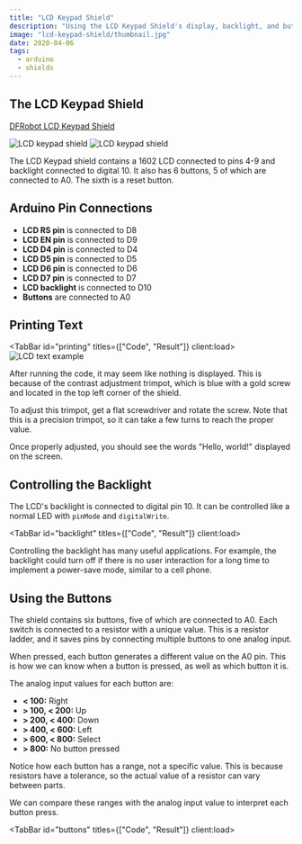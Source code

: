 ```yaml
---
title: "LCD Keypad Shield"
description: "Using the LCD Keypad Shield's display, backlight, and buttons with Arduino"
image: "lcd-keypad-shield/thumbnail.jpg"
date: 2020-04-06
tags:
  - arduino
  - shields
---
```



## The LCD Keypad Shield

[DFRobot LCD Keypad Shield](https://www.dfrobot.com/product-51.html)

![LCD keypad shield](@img/lcd-keypad-shield/shield1.jpg)
![LCD keypad shield](@img/lcd-keypad-shield/shield2.jpg)

The LCD Keypad shield contains a 1602 LCD connected to pins 4-9 and backlight connected to digital 10. It also has 6 buttons, 5 of which are connected to A0. The sixth is a reset button.

## Arduino Pin Connections

- **LCD RS pin** is connected to D8
- **LCD EN pin** is connected to D9
- **LCD D4 pin** is connected to D4
- **LCD D5 pin** is connected to D5
- **LCD D6 pin** is connected to D6
- **LCD D7 pin** is connected to D7
- **LCD backlight** is connected to D10
- **Buttons** are connected to A0

## Printing Text

<TabBar id="printing" titles={["Code", "Result"]} client:load>
  <TabPane id="printing" index={0} client:load>
    <CodeFile src="code/LCDShieldText.ino" />
  </TabPane>
  <TabPane id="printing" index={1} client:load>
    ![LCD text example](@img/lcd-keypad-shield/text-example.jpg)
  </TabPane>
</TabBar>

After running the code, it may seem like nothing is displayed. This is because of the contrast adjustment trimpot, which is blue with a gold screw and located in the top left corner of the shield.

To adjust this trimpot, get a flat screwdriver and rotate the screw. Note that this is a precision trimpot, so it can take a few turns to reach the proper value.

Once properly adjusted, you should see the words "Hello, world!" displayed on the screen.

## Controlling the Backlight

The LCD's backlight is connected to digital pin 10. It can be controlled like a normal LED with `pinMode` and `digitalWrite`.

<TabBar id="backlight" titles={["Code", "Result"]} client:load>
  <TabPane id="backlight" index={0} client:load>
    <CodeFile src="code/LCDShieldBacklight.ino" />
  </TabPane>
  <TabPane id="backlight" index={1} client:load>
    <VideoPlayer src="lcd-keypad-shield/backlight.mp4" />
  </TabPane>
</TabBar>

Controlling the backlight has many useful applications. For example, the backlight could turn off if there is no user interaction for a long time to implement a power-save mode, similar to a cell phone.

## Using the Buttons

The shield contains six buttons, five of which are connected to A0. Each switch is connected to a resistor with a unique value. This is a resistor ladder, and it saves pins by connecting multiple buttons to one analog input.

When pressed, each button generates a different value on the A0 pin. This is how we can know when a button is pressed, as well as which button it is.

The analog input values for each button are:

- **< 100:** Right
- **> 100, < 200:** Up
- **> 200, < 400:** Down
- **> 400, < 600:** Left
- **> 600, < 800:** Select
- **> 800:** No button pressed

Notice how each button has a range, not a specific value. This is because resistors have a tolerance, so the actual value of a resistor can vary between parts.

We can compare these ranges with the analog input value to interpret each button press.

<TabBar id="buttons" titles={["Code", "Result"]} client:load>
  <TabPane id="buttons" index={0} client:load>
    <CodeFile src="code/LCDShieldButtons.ino" />
  </TabPane>
  <TabPane id="buttons" index={1} client:load>
    <VideoPlayer src="lcd-keypad-shield/buttons.mp4" />
  </TabPane>
</TabBar>

